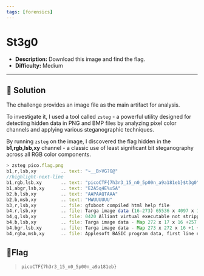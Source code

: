 ---
tags: [forensics]
---
# St3g0

- **Description:** Download this image and find the flag.
- **Difficulty:** Medium

---

## 🔎 Solution
The challenge provides an image file as the main artifact for analysis.

To investigate it, I used a tool called `zsteg` - a powerful utility designed for detecting hidden data in PNG and BMP files by analyzing pixel color channels and applying various steganographic techniques.

By running `zsteg` on the image, I discovered the flag hidden in the **b1,rgb,lsb,xy** channel - a classic use of least significant bit steganography across all RGB color components.

```js
> zsteg pico.flag.png              
b1,r,lsb,xy         .. text: "~__B>VG?G@"
//highlight-next-line
b1,rgb,lsb,xy       .. text: "picoCTF{7h3r3_15_n0_5p00n_a9a181eb}$t3g0"
b1,abgr,lsb,xy      .. text: "E2A5q4E%uSA"
b2,b,lsb,xy         .. text: "AAPAAQTAAA"
b2,b,msb,xy         .. text: "HWUUUUUU"
b3,r,lsb,xy         .. file: gfxboot compiled html help file
b4,r,lsb,xy         .. file: Targa image data (16-273) 65536 x 4097 x 1 +4352 +4369 - 1-bit alpha - right "\021\020\001\001\021\021\001\001\021\021\001"
b4,g,lsb,xy         .. file: 0420 Alliant virtual executable not stripped
b4,b,lsb,xy         .. file: Targa image data - Map 272 x 17 x 16 +257 +272 - 1-bit alpha "\020\001\021\001\021\020\020\001\020\001\020\001"
b4,bgr,lsb,xy       .. file: Targa image data - Map 273 x 272 x 16 +1 +4113 - 1-bit alpha "\020\001\001\001"
b4,rgba,msb,xy      .. file: Applesoft BASIC program data, first line number 8
```

## 🚩Flag
> `picoCTF{7h3r3_15_n0_5p00n_a9a181eb}`
